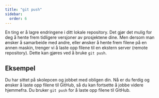 ```yaml
---
title: "git push"
sidebar:
  order: 6
---
```


En ting er å lagre endringene i ditt lokale repository. Det gjør det mulig for deg å hente frem tidligere versjoner av prosjektene dine. Men dersom man ønsker å samarbeide med andre, eller ønsker å hente frem filene på en annen maskin, trenger vi å laste opp filene til en ekstern server (remote repository). Dette kan gjøres ved å bruke `git push`.

## Eksempel

Du har sittet på skolepcen og jobbet med obligen din. Nå er du ferdig og ønsker å laste opp filene til GitHub, så du kan fortsette å jobbe videre hjemmefra. Du bruker `git push` for å laste opp filene til GitHub.


<SelectCorrect
  question="Hva gjør 'git push' kommandoen?"
  correct="Laster opp lokale endringer til et fjern-repository."
  wrong1="Oppdaterer det lokale repositoryet med endringer fra fjern-repositoryet."
  wrong2="Kloner et repository fra nettet til din lokale maskin."
/>


<LikeThisPage />